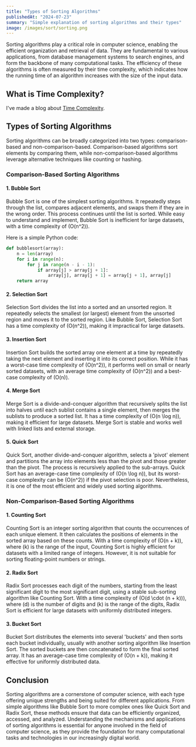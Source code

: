 ```yaml
---
title: "Types of Sorting Algorithms"
publishedAt: "2024-07-23"
summary: "Simple explanation of sorting algorithms and their types"
image: /images/sort/sorting.png
---
```


Sorting algorithms play a critical role in computer science, enabling the efficient organization and retrieval of data. They are fundamental to various applications, from database management systems to search engines, and form the backbone of many computational tasks. The efficiency of these algorithms is often measured by their time complexity, which indicates how the running time of an algorithm increases with the size of the input data.

## What is Time Complexity?

I've made a blog about [Time Complexity](/blog/time-complexity).

## Types of Sorting Algorithms

Sorting algorithms can be broadly categorized into two types: comparison-based and non-comparison-based. Comparison-based algorithms sort elements by comparing them, while non-comparison-based algorithms leverage alternative techniques like counting or hashing.

### Comparison-Based Sorting Algorithms

#### 1. **Bubble Sort**

Bubble Sort is one of the simplest sorting algorithms. It repeatedly steps through the list, compares adjacent elements, and swaps them if they are in the wrong order. This process continues until the list is sorted. While easy to understand and implement, Bubble Sort is inefficient for large datasets, with a time complexity of \(O(n^2)\).

Here is a simple Python code:

```python
def bubblesort(array):
    n = len(array)
    for i in range(n):
        for j in range(n - i - 1):
            if array[j] > array[j + 1]:
                array[j], array[j + 1] = array[j + 1], array[j]
    return array
```

#### 2. **Selection Sort**

Selection Sort divides the list into a sorted and an unsorted region. It repeatedly selects the smallest (or largest) element from the unsorted region and moves it to the sorted region. Like Bubble Sort, Selection Sort has a time complexity of \(O(n^2)\), making it impractical for large datasets.

#### 3. **Insertion Sort**

Insertion Sort builds the sorted array one element at a time by repeatedly taking the next element and inserting it into its correct position. While it has a worst-case time complexity of \(O(n^2)\), it performs well on small or nearly sorted datasets, with an average time complexity of \(O(n^2)\) and a best-case complexity of \(O(n)\).

#### 4. **Merge Sort**

Merge Sort is a divide-and-conquer algorithm that recursively splits the list into halves until each sublist contains a single element, then merges the sublists to produce a sorted list. It has a time complexity of \(O(n \log n)\), making it efficient for large datasets. Merge Sort is stable and works well with linked lists and external storage.

#### 5. **Quick Sort**

Quick Sort, another divide-and-conquer algorithm, selects a 'pivot' element and partitions the array into elements less than the pivot and those greater than the pivot. The process is recursively applied to the sub-arrays. Quick Sort has an average-case time complexity of \(O(n \log n)\), but its worst-case complexity can be \(O(n^2)\) if the pivot selection is poor. Nevertheless, it is one of the most efficient and widely used sorting algorithms.

### Non-Comparison-Based Sorting Algorithms

#### 1. **Counting Sort**

Counting Sort is an integer sorting algorithm that counts the occurrences of each unique element. It then calculates the positions of elements in the sorted array based on these counts. With a time complexity of \(O(n + k)\), where \(k\) is the range of the input, Counting Sort is highly efficient for datasets with a limited range of integers. However, it is not suitable for sorting floating-point numbers or strings.

#### 2. **Radix Sort**

Radix Sort processes each digit of the numbers, starting from the least significant digit to the most significant digit, using a stable sub-sorting algorithm like Counting Sort. With a time complexity of \(O(d \cdot (n + k))\), where \(d\) is the number of digits and \(k\) is the range of the digits, Radix Sort is efficient for large datasets with uniformly distributed integers.

#### 3. **Bucket Sort**

Bucket Sort distributes the elements into several 'buckets' and then sorts each bucket individually, usually with another sorting algorithm like Insertion Sort. The sorted buckets are then concatenated to form the final sorted array. It has an average-case time complexity of \(O(n + k)\), making it effective for uniformly distributed data.

## Conclusion

Sorting algorithms are a cornerstone of computer science, with each type offering unique strengths and being suited for different applications. From simple algorithms like Bubble Sort to more complex ones like Quick Sort and Radix Sort, these methods ensure that data can be efficiently organized, accessed, and analyzed. Understanding the mechanisms and applications of sorting algorithms is essential for anyone involved in the field of computer science, as they provide the foundation for many computational tasks and technologies in our increasingly digital world.